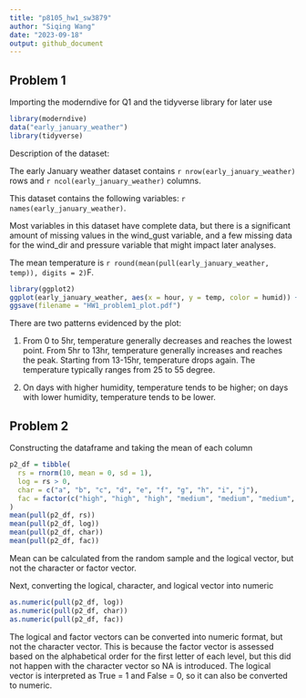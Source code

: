 ```yaml
---
title: "p8105_hw1_sw3879"
author: "Siqing Wang"
date: "2023-09-18"
output: github_document
---
```

## Problem 1

Importing the moderndive for Q1 and the tidyverse library for later use 

```r
library(moderndive)
data("early_january_weather")
library(tidyverse)
```
Description of the dataset:

The early January weather dataset contains `r nrow(early_january_weather)` rows and `r ncol(early_january_weather)` columns. 

This dataset contains the following variables: `r names(early_january_weather)`.

Most variables in this dataset have complete data, but there is a significant amount of missing values in the wind_gust variable, and a few missing data for the wind_dir and pressure variable that might impact later analyses. 

The mean temperature is `r round(mean(pull(early_january_weather, temp)), digits = 2)`F. 

```r
library(ggplot2)
ggplot(early_january_weather, aes(x = hour, y = temp, color = humid)) + geom_point() + labs(title = "Early January Weather Temperature vs. Time")
ggsave(filename = "HW1_problem1_plot.pdf")
```
There are two patterns evidenced by the plot:

1) From 0 to 5hr, temperature generally decreases and reaches the lowest point. From 5hr to 13hr, temperature generally increases and reaches the peak. Starting from 13-15hr, temperature drops again. The temperature typically ranges from 25 to 55 degree. 

2) On days with higher humidity, temperature tends to be higher; on days with lower humidity, temperature tends to be lower. 

## Problem 2
Constructing the dataframe and taking the mean of each column 
```r
p2_df = tibble(
  rs = rnorm(10, mean = 0, sd = 1),
  log = rs > 0,
  char = c("a", "b", "c", "d", "e", "f", "g", "h", "i", "j"),
  fac = factor(c("high", "high", "high", "medium", "medium", "medium", "medium", "low", "low", "low"))
)
mean(pull(p2_df, rs))
mean(pull(p2_df, log))
mean(pull(p2_df, char))
mean(pull(p2_df, fac))
```
Mean can be calculated from the random sample and the logical vector, but not the character or factor vector. 

Next, converting the logical, character, and logical vector into numeric
```r
as.numeric(pull(p2_df, log))
as.numeric(pull(p2_df, char))
as.numeric(pull(p2_df, fac))
```

The logical and factor vectors can be converted into numeric format, but not the character vector. This is because the factor vector is assessed based on the alphabetical order for the first letter of each level, but this did not happen with the character vector so NA is introduced. The logical vector is interpreted as True = 1 and False = 0, so it can also be converted to numeric. 






